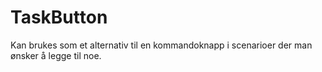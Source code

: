 
<Meta of={TaskButtonStories} />

# TaskButton

Kan brukes som et alternativ til en kommandoknapp i scenarioer der man ønsker å legge til noe.

<Canvas of={TaskButtonStories.Standard} />
<Controls of={TaskButtonStories.Standard} />
